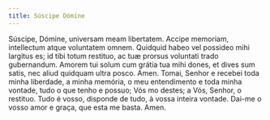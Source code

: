 ```yaml
---
title: Súscipe Dómine
---
```


<div class="side-by-side not-content">
  <span class="text-justify">
    Súscipe, Dómine, universam meam libertatem. Accipe memoriam, intellectum
    atque voluntatem omnem. Quidquid habeo vel possideo mihi largitus es; id
    tibi totum restituo, ac tuæ prorsus voluntati trado gubernandum. Amorem tui
    solum cum grátia tua mihi dones, et dives sum satis, nec aliud quidquam
    ultra posco. Amen.
  </span>
  <span class="text-justify">
    Tomai, Senhor e recebei toda minha liberdade, a minha memória, o meu
    entendimento e toda minha vontade, tudo o que tenho e possuo; Vós mo destes;
    a Vós, Senhor, o restituo. Tudo é vosso, disponde de tudo, à vossa inteira
    vontade. Dai-me o vosso amor e graça, que esta me basta. Amen.
  </span>
</div>
